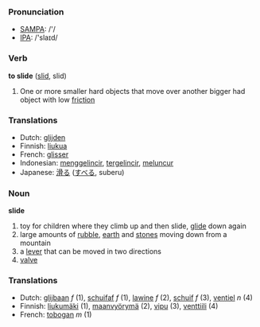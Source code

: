 === Pronunciation ===
*[[w:SAMPA|SAMPA]]: /'/
*[[w:IPA|IPA]]: /'slaɪd/

=== Verb ===

'''to slide''' ([[slid]], slid)

# One or more smaller hard objects  that move over another bigger had object with low [[friction]]

=== Translations ===
*Dutch: [[glijden]]
*Finnish: [[liukua]]
*French: [[glisser]]
*Indonesian: [[gelincir|menggelincir]], [[gelincir|tergelincir]], [[luncur|meluncur]]
*Japanese: [[滑る]] ([[すべる]], suberu)

=== Noun ===

'''slide'''

# toy for children where they climb up and then slide, [[glide]] down again
# large amounts of [[rubble]], [[earth]] and [[stones]] moving down from a mountain
# a [[lever]] that can be moved in two directions
# [[valve]]

=== Translations ===
*Dutch: [[glijbaan]] ''f'' (1), [[schuifaf]] ''f'' (1), [[lawine]] ''f'' (2), [[schuif]] ''f'' (3), [[ventiel]] ''n'' (4)
*Finnish: [[liukumäki]] (1), [[maanvyörymä]] (2), [[vipu]] (3), [[venttiili]] (4)
*French: [[tobogan]] ''m'' (1)